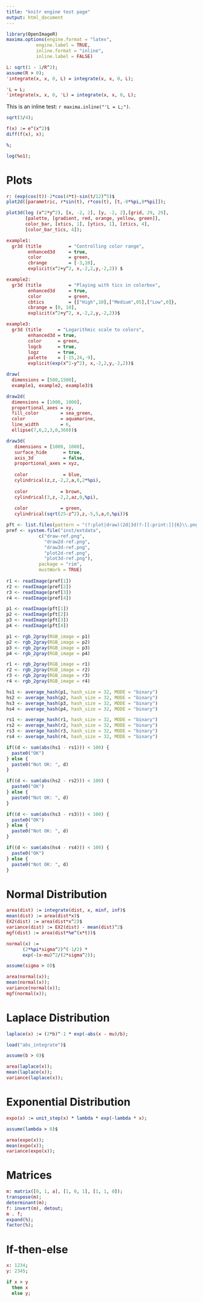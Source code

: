 ```yaml
---
title: "knitr engine test page"
output: html_document
---
```


```r
library(OpenImageR)
maxima.options(engine.format = "latex", 
	       engine.label = TRUE,
	       inline.format = "inline", 
	       inline.label = FALSE)
```

```maxima
L: sqrt(1 - 1/R^2);
assume(R > 0);
'integrate(x, x, 0, L) = integrate(x, x, 0, L);
```

```maxima
'L = L;
'integrate(x, x, 0, 'L) = integrate(x, x, 0, L);
```

This is an inline test: `r maxima.inline("'L = L;")`.


```maxima
sqrt(3/4);
```

```maxima
f(x) := e^(x^2)$
diff(f(x), x);
```

```maxima
%;
```

```maxima
log(%o1);
```


# Plots

```maxima
r: (exp(cos(t))-2*cos(4*t)-sin(t/12)^5)$
plot2d([parametric, r*sin(t), r*cos(t), [t,-8*%pi,8*%pi]]);
```

```maxima
plot3d(log (x^2*y^2), [x, -2, 2], [y, -2, 2],[grid, 29, 29],
       [palette, [gradient, red, orange, yellow, green]],
       color_bar, [xtics, 1], [ytics, 1], [ztics, 4],
       [color_bar_tics, 4]);
```

```maxima
example1:
  gr3d (title          = "Controlling color range",
        enhanced3d     = true,
        color          = green,
        cbrange        = [-3,10],
        explicit(x^2+y^2, x,-2,2,y,-2,2)) $

example2:
  gr3d (title          = "Playing with tics in colorbox",
        enhanced3d     = true,
        color          = green,
        cbtics         = {["High",10],["Medium",05],["Low",0]},
        cbrange = [0, 10],
        explicit(x^2+y^2, x,-2,2,y,-2,2))$

example3:
  gr3d (title      = "Logarithmic scale to colors",
        enhanced3d = true,
        color      = green,
        logcb      = true,
        logz       = true,
        palette    = [-15,24,-9],
        explicit(exp(x^2-y^2), x,-2,2,y,-2,2))$

draw(
  dimensions = [500,1500],
  example1, example2, example3)$
```

```maxima
draw2d(
  dimensions = [1000, 1000],
  proportional_axes = xy,
  fill_color        = sea_green,
  color             = aquamarine,
  line_width        = 6,
  ellipse(7,6,2,3,0,360))$
```


```maxima
draw3d(
   dimensions = [1000, 1000],
   surface_hide      = true,
   axis_3d           = false,
   proportional_axes = xyz,
 
   color             = blue,
   cylindrical(z,z,-2,2,a,0,2*%pi), 
 
   color            = brown,
   cylindrical(3,z,-2,2,az,0,%pi),
 
   color            = green,
   cylindrical(sqrt(25-z^2),z,-5,5,a,0,%pi))$
```


```r
pft <- list.files(pattern = "(?:plot|draw)(2d|3d)?-[[:print:]]{6}\\.png", full.names = TRUE)
pref <- system.file("inst/extdata", 
		    c("draw-ref.png",
		      "draw2d-ref.png", 
		      "draw3d-ref.png", 
		      "plot2d-ref.png", 
		      "plot3d-ref.png"), 
		    package = "rim", 
		    mustWork = TRUE)
 
r1 <- readImage(pref[1])
r2 <- readImage(pref[2])
r3 <- readImage(pref[3])
r4 <- readImage(pref[4])

p1 <- readImage(pft[1])
p2 <- readImage(pft[2])
p3 <- readImage(pft[3])
p4 <- readImage(pft[4])

p1 <- rgb_2gray(RGB_image = p1)
p2 <- rgb_2gray(RGB_image = p2)
p3 <- rgb_2gray(RGB_image = p3)
p4 <- rgb_2gray(RGB_image = p4)

r1 <- rgb_2gray(RGB_image = r1)
r2 <- rgb_2gray(RGB_image = r2)
r3 <- rgb_2gray(RGB_image = r3)
r4 <- rgb_2gray(RGB_image = r4)

hs1 <- average_hash(p1, hash_size = 32, MODE = "binary")
hs2 <- average_hash(p2, hash_size = 32, MODE = "binary")
hs3 <- average_hash(p3, hash_size = 32, MODE = "binary")
hs4 <- average_hash(p4, hash_size = 32, MODE = "binary")

rs1 <- average_hash(r1, hash_size = 32, MODE = "binary")
rs2 <- average_hash(r2, hash_size = 32, MODE = "binary")
rs3 <- average_hash(r3, hash_size = 32, MODE = "binary")
rs4 <- average_hash(r4, hash_size = 32, MODE = "binary")

if((d <- sum(abs(hs1 - rs1))) < 100) {
  paste0("OK")
} else {
  paste0("Not OK: ", d)
}

if((d <- sum(abs(hs2 - rs2))) < 100) {
  paste0("OK")
} else {
  paste0("Not OK: ", d)
}

if((d <- sum(abs(hs3 - rs3))) < 100) {
  paste0("OK")
} else {
  paste0("Not OK: ", d)
}

if((d <- sum(abs(hs4 - rs4))) < 100) {
  paste0("OK")
} else {
  paste0("Not OK: ", d)
}
```

# Normal Distribution

```maxima
area(dist) := integrate(dist, x, minf, inf)$
mean(dist) := area(dist*x)$
EX2(dist) := area(dist*x^2)$
variance(dist) := EX2(dist) - mean(dist)^2$
mgf(dist) := area(dist*%e^(x*t))$
```

```maxima
normal(x) := 
      (2*%pi*sigma^2)^(-1/2) * 
      exp(-(x-mu)^2/(2*sigma^2));

assume(sigma > 0)$

area(normal(x));
mean(normal(x));
variance(normal(x));
mgf(normal(x));
```

# Laplace Distribution

```maxima
laplace(x) := (2*b)^-1 * exp(-abs(x - mu)/b);

load("abs_integrate")$

assume(b > 0)$

area(laplace(x));
mean(laplace(x));
variance(laplace(x));
```

# Exponential Distribution

```maxima
expo(x) := unit_step(x) * lambda * exp(-lambda * x);

assume(lambda > 0)$

area(expo(x));
mean(expo(x));
variance(expo(x));
```

# Matrices

```maxima
m: matrix([0, 1, a], [1, 0, 1], [1, 1, 0]);
transpose(m);
determinant(m);
f: invert(m), detout;
m . f;
expand(%);
factor(%);
```

# If-then-else

```maxima
x: 1234;
y: 2345;
```

```maxima
if x > y
  then x
  else y;
```
